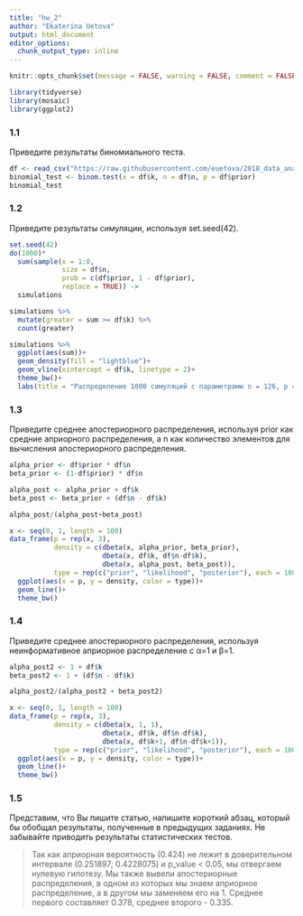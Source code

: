 ---
title: "hw_2"
author: "Ekaterina Uetova"
output: html_document
editor_options: 
  chunk_output_type: inline
---

```{r setup, include=FALSE}
knitr::opts_chunk$set(message = FALSE, warning = FALSE, comment = FALSE)
```

```{r}
library(tidyverse)
library(mosaic)
library(ggplot2)
```

### 1.1
Приведите результаты биномиального теста.

```{r}
df <- read_csv("https://raw.githubusercontent.com/euetova/2018_data_analysis_for_linguists/master/hw3_binomial/hw3_binomial.csv")
binomial_test <- binom.test(x = df$k, n = df$n, p = df$prior)
binomial_test
```

### 1.2
Приведите результаты симуляции, используя set.seed(42).

```{r}
set.seed(42)
do(1000)*
  sum(sample(x = 1:0, 
             size = df$n, 
             prob = c(df$prior, 1 - df$prior), 
             replace = TRUE)) ->
  simulations

simulations %>% 
  mutate(greater = sum >= df$k) %>% 
  count(greater)

simulations %>% 
  ggplot(aes(sum))+
  geom_density(fill = "lightblue")+
  geom_vline(xintercept = df$k, linetype = 2)+
  theme_bw()+
  labs(title = "Распределение 1000 симуляций с параметрами n = 126, p = 0.424")
```

### 1.3
Приведите среднее апостериорного распределения, используя prior как средние априорного распределения, а n как количество элементов для вычисления апостериорного распределения.

```{r}
alpha_prior <- df$prior * df$n
beta_prior <- (1-df$prior) * df$n

alpha_post <- alpha_prior + df$k
beta_post <- beta_prior + (df$n - df$k)

alpha_post/(alpha_post+beta_post)
```

```{r}
x <- seq(0, 1, length = 100)
data_frame(p = rep(x, 3),
           density = c(dbeta(x, alpha_prior, beta_prior),
                       dbeta(x, df$k, df$n-df$k),
                       dbeta(x, alpha_post, beta_post)),
           type = rep(c("prior", "likelihood", "posterior"), each = 100))%>% 
  ggplot(aes(x = p, y = density, color = type))+
  geom_line()+
  theme_bw()
```

### 1.4
Приведите среднее апостериорного распределения, используя неинформативное априорное распределение с  α=1 и β=1.

```{r}
alpha_post2 <- 1 + df$k
beta_post2 <- 1 + (df$n - df$k)

alpha_post2/(alpha_post2 + beta_post2)
```
```{r}
x <- seq(0, 1, length = 100)
data_frame(p = rep(x, 3),
           density = c(dbeta(x, 1, 1),
                       dbeta(x, df$k, df$n-df$k),
                       dbeta(x, df$k+1, df$n-df$k+1)),
           type = rep(c("prior", "likelihood", "posterior"), each = 100))%>% 
  ggplot(aes(x = p, y = density, color = type))+
  geom_line()+
  theme_bw()
```

### 1.5
Представим, что Вы пишите статью, напишите короткий абзац, который бы обобщал результаты, полученные в предыдущих заданиях. Не забывайте приводить результаты статистических тестов.

> Так как априорная вероятность (0.424) не лежит в доверительном интервале (0.251897; 0.4228075) и p_value < 0.05, мы отвергаем нулевую гипотезу. Мы также вывели апостериорные распределения, в одном из которых мы знаем априорное распределение, а в другом мы заменяем его на 1. Среднее первого составляет 0.378, среднее второго - 0.335.
